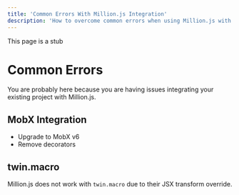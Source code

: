 ```yaml
---
title: 'Common Errors With Million.js Integration'
description: 'How to overcome common errors when using Million.js with other technologies'
---
```



<Callout>This page is a stub</Callout>

# Common Errors

You are probably here because you are having issues integrating your existing project with Million.js.

## MobX Integration

- Upgrade to MobX v6
- Remove decorators

## twin.macro

Million.js does not work with `twin.macro` due to their JSX transform override.
